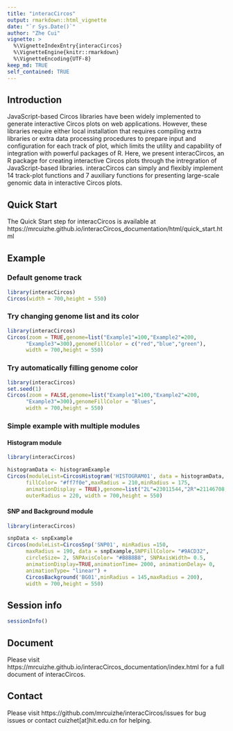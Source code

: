 ```yaml
---
title: "interacCircos"
output: rmarkdown::html_vignette
date: "`r Sys.Date()`"
author: "Zhe Cui"
vignette: >
  %\VignetteIndexEntry{interacCircos}
  %\VignetteEngine{knitr::rmarkdown}
  %\VignetteEncoding{UTF-8}
keep_md: TRUE
self_contained: TRUE
---
```


## Introduction

JavaScript-based Circos libraries have been widely implemented to generate interactive Circos plots on web applications. However, these libraries require either local installation that requires compiling extra libraries or extra data processing procedures to prepare input and configuration for each track of plot, which limits the utility and capability of integration with powerful packages of R. Here, we present interacCircos, an R package for creating interactive Circos plots through the intregration of JavaScript-based libraries. interacCircos can simply and flexibly implement 14 track-plot functions and 7 auxiliary functions for presenting large-scale genomic data in interactive Circos plots. 

## Quick Start

The Quick Start step for interacCircos is available at https://mrcuizhe.github.io/interacCircos_documentation/html/quick_start.html

## Example

### Default genome track

```r
library(interacCircos)
Circos(width = 700,height = 550)
```

### Try changing genome list and its color

```r
library(interacCircos)
Circos(zoom = TRUE,genome=list("Example1"=100,"Example2"=200,
      "Example3"=300),genomeFillColor = c("red","blue","green"),
      width = 700,height = 550)
```

### Try automatically filling genome color

```r
library(interacCircos)
set.seed(1)
Circos(zoom = FALSE,genome=list("Example1"=100,"Example2"=200,
      "Example3"=300),genomeFillColor = "Blues",
      width = 700,height = 550)

```

### Simple example with multiple modules

#### Histogram module

```r
library(interacCircos)

histogramData <- histogramExample
Circos(moduleList=CircosHistogram('HISTOGRAM01', data = histogramData,
      fillColor= "#ff7f0e",maxRadius = 210,minRadius = 175,
      animationDisplay = TRUE),genome=list("2L"=23011544,"2R"=21146708,"3L"=24543557,"3R"= 27905053,"X"=22422827,"4"=1351857),
      outerRadius = 220, width = 700,height = 550)
```

#### SNP and Background module

```r
library(interacCircos)

snpData <- snpExample
Circos(moduleList=CircosSnp('SNP01', minRadius =150, 
      maxRadius = 190, data = snpExample,SNPFillColor= "#9ACD32", 
      circleSize= 2, SNPAxisColor= "#B8B8B8", SNPAxisWidth= 0.5, 
      animationDisplay=TRUE,animationTime= 2000, animationDelay= 0, 
      animationType= "linear") + 
      CircosBackground('BG01',minRadius = 145,maxRadius = 200),
      width = 700,height = 550)

```

## Session info
```r
sessionInfo()
```

## Document

Please visit https://mrcuizhe.github.io/interacCircos_documentation/index.html for a full document of interacCircos.

## Contact

Please visit https://github.com/mrcuizhe/interacCircos/issues for bug issues or contact cuizhet[at]hit.edu.cn for helping.

